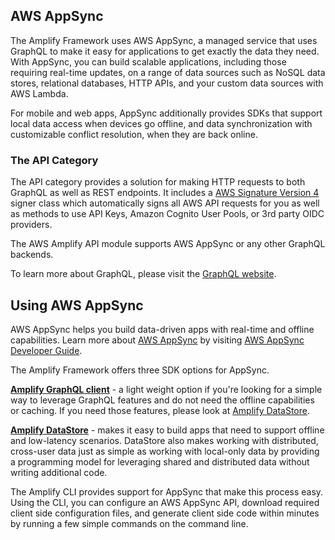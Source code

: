 
## AWS AppSync

The Amplify Framework uses AWS AppSync, a managed service that uses GraphQL to make it easy for applications to get exactly the data they need. With AppSync, you can build scalable applications, including those requiring real-time updates, on a range of data sources such as NoSQL data stores, relational databases, HTTP APIs, and your custom data sources with AWS Lambda.

For mobile and web apps, AppSync additionally provides SDKs that support local data access when devices go offline, and data synchronization with customizable conflict resolution, when they are back online.

### The API Category

The API category provides a solution for making HTTP requests to both GraphQL as well as REST endpoints. It includes a [AWS Signature Version 4](http://docs.aws.amazon.com/general/latest/gr/signature-version-4.html) signer class which automatically signs all AWS API requests for you as well as methods to use API Keys, Amazon Cognito User Pools, or 3rd party OIDC providers.

The AWS Amplify API module supports AWS AppSync or any other GraphQL backends.

<Callout>

To learn more about GraphQL, please visit the [GraphQL website](http://graphql.org/learn/).

</Callout>

## Using AWS AppSync

AWS AppSync helps you build data-driven apps with real-time and offline capabilities. Learn more about [AWS AppSync](https://aws.amazon.com/appsync/) by visiting [AWS AppSync Developer Guide](https://docs.aws.amazon.com/appsync/latest/devguide/welcome.html).

The Amplify Framework offers three SDK options for AppSync.

__[Amplify GraphQL client](/lib-v1/graphqlapi/query-data)__ - a light weight option if you're looking for a simple way to leverage GraphQL features and do not need the offline capabilities or caching. If you need those features, please look at [Amplify DataStore](/lib-v1/datastore/getting-started).

__[Amplify DataStore](/lib-v1/datastore/getting-started)__ - makes it easy to build apps that need to support offline and low-latency scenarios. DataStore also makes working with distributed, cross-user data just as simple as working with local-only data by providing a programming model for leveraging shared and distributed data without writing additional code.

The Amplify CLI provides support for AppSync that make this process easy. Using the CLI, you can configure an AWS AppSync API, download required client side configuration files, and generate client side code within minutes by running a few simple commands on the command line.